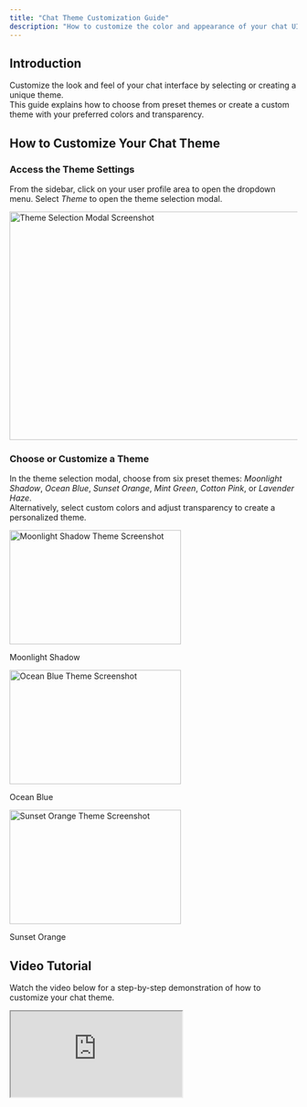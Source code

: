 ```yaml
---
title: "Chat Theme Customization Guide"
description: "How to customize the color and appearance of your chat UI."
---
```


## Introduction

Customize the look and feel of your chat interface by selecting or creating a unique theme.  
This guide explains how to choose from preset themes or create a custom theme with your preferred colors and transparency.


## How to Customize Your Chat Theme

### **Access the Theme Settings**  
   From the sidebar, click on your user profile area to open the dropdown menu. Select _Theme_ to open the theme selection modal.

   <img
     src="/guides/select-theme.png"
     alt="Theme Selection Modal Screenshot"
     width="600"
     height="400"
     className="my-6 rounded-lg shadow-sm w-full max-w-md mx-auto"
   />

### **Choose or Customize a Theme**  
   In the theme selection modal, choose from six preset themes: _Moonlight Shadow_, _Ocean Blue_, _Sunset Orange_, _Mint Green_, _Cotton Pink_, or _Lavender Haze_.  
   Alternatively, select custom colors and adjust transparency to create a personalized theme.

   <div className="grid grid-cols-1 sm:grid-cols-3 gap-4 my-6">
     <div>
       <img
         src="/guides/moonlight-shadow.png"
         alt="Moonlight Shadow Theme Screenshot"
         width="300"
         height="200"
         className="rounded-lg shadow-sm w-full"
       />
       <p className="text-center text-sm text-gray-600 mt-2">Moonlight Shadow</p>
     </div>
     <div>
       <img
         src="/guides/ocean-blue.png"
         alt="Ocean Blue Theme Screenshot"
         width="300"
         height="200"
         className="rounded-lg shadow-sm w-full"
       />
       <p className="text-center text-sm text-gray-600 mt-2">Ocean Blue</p>
     </div>
     <div>
       <img
         src="/guides/sunset-orange.png"
         alt="Sunset Orange Theme Screenshot"
         width="300"
         height="200"
         className="rounded-lg shadow-sm w-full"
       />
       <p className="text-center text-sm text-gray-600 mt-2">Sunset Orange</p>
     </div>
   </div>


## Video Tutorial

Watch the video below for a step-by-step demonstration of how to customize your chat theme.

<div className="relative w-full max-w-3xl mx-auto rounded-lg overflow-hidden shadow-sm transition-all duration-200">
  <iframe
    src="https://www.youtube.com/embed/PXhKY-XRvfo"
    title="Chat Theme Customization Tutorial"
    className="w-full aspect-video"
    allow="accelerometer; autoplay; clipboard-write; encrypted-media; gyroscope; picture-in-picture"
    allowFullScreen
  />
</div>


## Frequently Asked Questions

**Q: How many preset themes are available?**  
A: There are six preset themes: Moonlight Shadow, Ocean Blue, Sunset Orange, Mint Green, Cotton Pink, and Lavender Haze.

**Q: Can I create a custom theme?**  
A: Yes, you can select custom colors and adjust transparency in the theme selection modal to create a unique theme.
